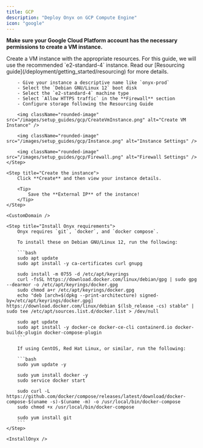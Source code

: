 ```yaml
---
title: GCP
description: "Deploy Onyx on GCP Compute Engine"
icon: "google"
---
```



**Make sure your Google Cloud Platform account has the necessary permissions to create a VM instance.**

<Steps>
    <Step title="Create a VM instance">
        Create a VM instance with the appropriate resources. For this guide, we will use the recommended `e2-standard-4` instance.
        <Note>
            Read our [Resourcing guide](/deployment/getting_started/resourcing) for more details.
        </Note>

        - Give your instance a descriptive name like `onyx-prod`
        - Select the `Debian GNU/Linux 12` boot disk
        - Select the `e2-standard-4` machine type
        - Select `Allow HTTPS traffic` in the **Firewall** section
        - Configure storage following the Resourcing Guide

        <img className="rounded-image" src="/images/setup_guides/gcp/CreateVmInstance.png" alt="Create VM Instance" />

        <img className="rounded-image" src="/images/setup_guides/gcp/Instance.png" alt="Instance Settings" />

        <img className="rounded-image" src="/images/setup_guides/gcp/Firewall.png" alt="Firewall Settings" />
    </Step>

    <Step title="Create the instance">
        Click **Create** and then view your instance details.
        
        <Tip>
            Save the **External IP** of the instance!
        </Tip>
    </Step>

    <CustomDomain />

    <Step title="Install Onyx requirements">
        Onyx requires `git`, `docker`, and `docker compose`.
        
        To install these on Debian GNU/Linux 12, run the following:

        ```bash
        sudo apt update
        sudo apt install -y ca-certificates curl gnupg

        sudo install -m 0755 -d /etc/apt/keyrings
        curl -fsSL https://download.docker.com/linux/debian/gpg | sudo gpg --dearmor -o /etc/apt/keyrings/docker.gpg
        sudo chmod a+r /etc/apt/keyrings/docker.gpg
        echo "deb [arch=$(dpkg --print-architecture) signed-by=/etc/apt/keyrings/docker.gpg] https://download.docker.com/linux/debian $(lsb_release -cs) stable" | sudo tee /etc/apt/sources.list.d/docker.list > /dev/null

        sudo apt update
        sudo apt install -y docker-ce docker-ce-cli containerd.io docker-buildx-plugin docker-compose-plugin
        ```

        If using CentOS, Red Hat Linux, or similar, run the following:

        ```bash
        sudo yum update -y

        sudo yum install docker -y
        sudo service docker start

        sudo curl -L https://github.com/docker/compose/releases/latest/download/docker-compose-$(uname -s)-$(uname -m) -o /usr/local/bin/docker-compose
        sudo chmod +x /usr/local/bin/docker-compose

        sudo yum install git
        ```
    </Step>

    <InstallOnyx />
</Steps>

<DeploymentNextSteps />